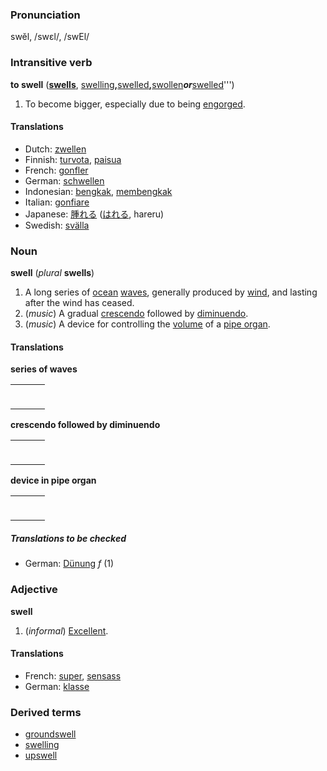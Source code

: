 === Pronunciation ===
swĕl, /swεl/, /swEl/

=== Intransitive verb ===
'''to swell''' ('''[[swells]]''', [[swelling]]''', '''[[swelled]]''', '''[[swollen]]''' ''or'' '''[[swelled]]''')

#To become bigger, especially due to being [[engorge]]d.

====Translations====
*Dutch: [[zwellen]]
*Finnish: [[turvota]], [[paisua]]
*French: [[gonfler]]
*German: [[schwellen]]
*Indonesian: [[bengkak]], [[bengkak|membengkak]]
*Italian: [[gonfiare]]
*Japanese: [[腫れる]] ([[はれる]], hareru)
*Swedish: [[svälla]]

===Noun===
'''swell''' (''plural'' '''swells''')

#A long series of [[ocean]] [[wave]]s, generally produced by [[wind]], and lasting after the wind has ceased.
#(''music'') A gradual [[crescendo]] followed by [[diminuendo]].
#(''music'') A device for controlling the [[volume]] of a [[pipe organ]].

====Translations====
'''series of waves'''
{| border=0  width=100%
|-
|bgcolor="#FFFFE0" valign=top width=48%|
{|
<!--Put translations for languages from A to I here-->
|}
| width=1% |
|bgcolor="#FFFFE0" valign=top width=48%|
{|
<!--Put translations for languages from J to Z here-->
|}
|}
 
'''crescendo followed by diminuendo'''
{| border=0  width=100%
|-
|bgcolor="#FFFFE0" valign=top width=48%|
{|
<!--Put translations for languages from A to I here-->
|}
| width=1% |
|bgcolor="#FFFFE0" valign=top width=48%|
{|
<!--Put translations for languages from J to Z here-->
|}
|}
 
'''device in pipe organ'''
{| border=0  width=100%
|-
|bgcolor="#FFFFE0" valign=top width=48%|
{|
<!--Put translations for languages from A to I here-->
|}
| width=1% |
|bgcolor="#FFFFE0" valign=top width=48%|
{|
<!--Put translations for languages from J to Z here-->
|}
|}
 
=====Translations to be checked=====
<!--Remove this section once all of the translations below have been moved into
the tables above.-->
{{checktrans}}

*German: [[Dünung]] ''f'' (1)

===Adjective===
'''swell'''

#(''informal'') [[Excellent]].

====Translations====
*French: [[super#French|super]], [[sensass]]
*German: [[klasse]]

===Derived terms===
*[[groundswell]]
*[[swelling]]
*[[upswell]]